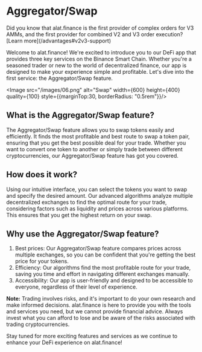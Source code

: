 
# Aggregator/Swap

<Callout>
Did you know that alat.finance is the first provider of complex orders for V3 AMMs, and the first provider for combined V2 and V3 order execution? [Learn more](/advantages#v2v3-support)
</Callout>

Welcome to alat.finance! We're excited to introduce you to our DeFi app that provides three key services on the Binance Smart Chain. Whether you're a seasoned trader or new to the world of decentralized finance, our app is designed to make your experience simple and profitable. Let's dive into the first service: the Aggregator/Swap feature.

<Image src="/images/06.png" alt="Swap" width={600} height={400} quality={100} style={{marginTop:30, borderRadius: "0.5rem"}}/>

## What is the Aggregator/Swap feature?
The Aggregator/Swap feature allows you to swap tokens easily and efficiently. It finds the most profitable and best route to swap a token pair, ensuring that you get the best possible deal for your trade. Whether you want to convert one token to another or simply trade between different cryptocurrencies, our Aggregator/Swap feature has got you covered.

## How does it work?
Using our intuitive interface, you can select the tokens you want to swap and specify the desired amount. Our advanced algorithms analyze multiple decentralized exchanges to find the optimal route for your trade, considering factors such as liquidity and prices across various platforms. This ensures that you get the highest return on your swap.

## Why use the Aggregator/Swap feature?
1. Best prices: Our Aggregator/Swap feature compares prices across multiple exchanges, so you can be confident that you're getting the best price for your tokens.
2. Efficiency: Our algorithms find the most profitable route for your trade, saving you time and effort in navigating different exchanges manually.
3. Accessibility: Our app is user-friendly and designed to be accessible to everyone, regardless of their level of experience.

**Note:** Trading involves risks, and it's important to do your own research and make informed decisions. alat.finance is here to provide you with the tools and services you need, but we cannot provide financial advice. Always invest what you can afford to lose and be aware of the risks associated with trading cryptocurrencies.

Stay tuned for more exciting features and services as we continue to enhance your DeFi experience on alat.finance!